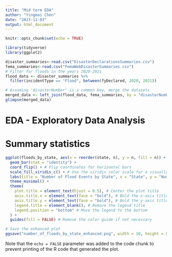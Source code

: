 ```yaml
---
title: "Mid term EDA"
author: "Yingmai Chen"
date: "2023-11-03"
output: html_document
---
```


```r
knitr::opts_chunk$set(echo = TRUE)
```

```r
library(tidyverse)
library(ggplot2)
```
```r
disaster_summaries<-read.csv("DisasterDeclarationsSummaries.csv")
fema_summaries<-read.csv("FemaWebDisasterSummaries.csv")
# Filter for floods in the years 2020-2021
flood_data <- disaster_summaries %>%
  filter(incidentType == "Flood", between(fyDeclared, 2020, 2021))

# Assuming 'disasterNumber' is a common key, merge the datasets
merged_data <- left_join(flood_data, fema_summaries, by = "disasterNumber")
glimpse(merged_data)
```

# EDA - Exploratory Data Analysis
# Summary statistics
```r
ggplot(floods_by_state, aes(x = reorder(state, n), y = n, fill = n)) + # Fill based on the count
  geom_bar(stat = "identity") +
  coord_flip() + # Flip coordinates for horizontal bars
  scale_fill_viridis_c() + # Use the viridis color scale for a visually appealing palette
  labs(title = "Number of Flood Events by State", x = "State", y = "Number of Events") +
  theme_minimal() +
  theme(
    plot.title = element_text(hjust = 0.5), # Center the plot title
    axis.title.x = element_text(face = "bold"), # Bold the x-axis title
    axis.title.y = element_text(face = "bold"), # Bold the y-axis title
    legend.title = element_blank(), # Remove the legend title
    legend.position = "bottom" # Move the legend to the bottom
  ) +
  guides(fill = FALSE) # Remove the color guide if not necessary

# Save the enhanced plot
ggsave("number_of_floods_by_state_enhanced.png", width = 10, height = 8, dpi = 300)

```





Note that the `echo = FALSE` parameter was added to the code chunk to prevent printing of the R code that generated the plot.
